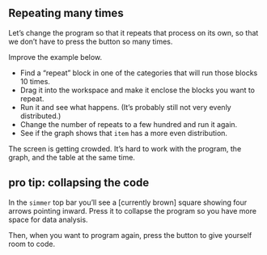 ```{=html}
    <script src="src/awash-functions.js"></script>
```

## Repeating many times

Let's change the program so that it repeats that process on its own, so that we don't have to press the button so many times.

Improve the example below.

-   Find a "repeat" block in one of the categories that will run those blocks 10 times.
-   Drag it into the workspace and make it enclose the blocks you want to repeat.
-   Run it and see what happens. (It's probably still not very evenly distributed.)
-   Change the number of repeats to a few hundred and run it again.
-   See if the graph shows that `item` has a more even distribution.

::: {column-page-right}
<script>
    const theURL = "https://codap.concord.org/releases/latest/static/dg/en/cert/index.html?di=https://codap.xyz/plugins/simmer/#shared=https%3A%2F%2Fcfm-shared.concord.org%2Fs94cqTewcfuowyxzxg0b%2Ffile.json";
    awash.liveDemoAt(theURL);
</script>
:::


The screen is getting crowded.
It's hard to work with the program, the graph, and the table at the same time. 

::: callout-tip
## pro tip: collapsing the code

In the `simmer` top bar you'll see a \[currently brown\] square showing four arrows pointing inward. Press it to collapse the program so you have more space for data analysis.

Then, when you want to program again, press the button to give yourself room to code.
:::


